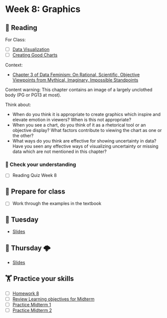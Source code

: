 # Week 8: Graphics

## 📖 Reading

For Class: 

- [ ] [Data Visualization](https://srvanderplas.github.io/stat-computing-r-python/part-wrangling/02b-graphics.html)
- [ ] [Creating Good Charts](https://srvanderplas.github.io/stat-computing-r-python/part-wrangling/02c-good-graphics.html)

Context: 

- [Chapter 3 of Data Feminism: On Rational, Scientific, Objective Viewpoints from Mythical, Imaginary, Impossible Standpoints](https://unl.alma.exlibrisgroup.com/leganto/public/01UON_LINC/citation/12340425610006387?auth=SAML)

Content warning: This chapter contains an image of a largely unclothed body (PG or PG13 at most).  

Think about:   

- When do you think it is appropriate to create graphics which inspire and elevate emotion in viewers? When is this not appropriate? 
- When you see a chart, do you think of it as a rhetorical tool or an objective display? What factors contribute to viewing the chart as one or the other?  
- What ways do you think are effective for showing uncertainty in data? Have you seen any effective ways of visualizing uncertainty or missing data which are not mentioned in this chapter?


### 🎯 Check your understanding

- [ ] Reading Quiz Week 8

## 🥣 Prepare for class

- [ ] Work through the examples in the textbook

## 🌮 Tuesday

- [Slides](../slides/08-graphics.qmd)

## 🔨️ Thursday 🌩

- [Slides](../slides/08-graphics.qmd)

##  🏋️ Practice your skills

- [ ] [Homework 8](../homework/08.qmd)
- [ ] [Review Learning objectives for Midterm](../exams/mideterm-learning-objectives.qmd)
- [ ] [Practice Midterm 1](../homework/practice-midterm1.qmd) 
- [ ] [Practice Midterm 2](../homework/practice-midterm2.qmd)

